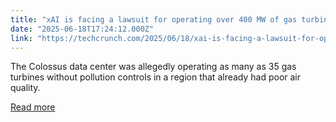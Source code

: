 ```yaml
---
title: "xAI is facing a lawsuit for operating over 400 MW of gas turbines without permits"
date: "2025-06-18T17:24:12.000Z"
link: "https://techcrunch.com/2025/06/18/xai-is-facing-a-lawsuit-for-operating-over-400-mw-of-gas-turbines-without-permits/"
---
```


The Colossus data center was allegedly operating as many as 35 gas turbines without pollution controls in a region that already had poor air quality.

[Read more](https://techcrunch.com/2025/06/18/xai-is-facing-a-lawsuit-for-operating-over-400-mw-of-gas-turbines-without-permits/)
